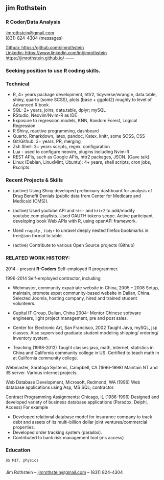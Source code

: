## jim Rothstein

### R Coder/Data Analysis

[jimrothstein\@gmail.com](jimrothstein@gmail.com)\
(831) 824-4304 (messages)

[Github:
https://github.com/jimrothstein](Github:https://github.com/jimrothstein)\
[Linkedin:
https://www.linkedin.com/in/jimrothstein](https://www.linkedin.com/in/jimrothstein)
[https://jimrothstein.github.io/](https://jimrothstein.github.io) ------

### Seeking position to use R coding skills.

### Technical {#technical}

-   R, 4+ years package development, httr2, tidyverse/wrangle,
    data.table, shiny, quarto (some SCSS), plots (base + ggplot2)
    roughly to level of Advanced R book.
-   SQL: 2+ years, joins, data.table, dplyr; mySQL
-   RStudio, Neovim/Nvim-R as IDE
-   Exposure to regression models, KNN, Random Forest, Logical
    Regression
-   R Shiny, reactive programming, dashboard
-   Quarto, Rmarkdown, latex, pandoc, Katex, knitr, some SCSS, CSS
-   Git/Github: 3+ years,  PR, merging
-   Zsh Shell: 3+ years  scripts, regex, configuration
-   Lua - used to configure neovim, plugins including Nvim-R
-   REST APIs, such as Google APIs, httr2 packages, JSON. (Gave talk)
-   Linux (Debian, LinuxMint, Ubuntu): 4+ years, shell scripts, cron jobs, Rscripts 

### Recent Projects & Skills {#recent}

-   (active) Using Shiny developed preliminary dashboard for analysis of Drug
  Benefit Denials (public data from Center for Medicare and Medicaid (CMS)).  

-   (active) Used youtube API and `httr` and `httr2` to add/modify
    youtube.com playlists. Used OAUTH tokens scope.  Active participant developing book Web APIs with R, using openAPI framework.

-   Used `rrapply` , `tidyr` to unravel deeply nested firefox bookmarks
    in tree/json format to table.

-   (active) Contribute to various Open Source projects (Github)


### RELATED WORK HISTORY:

2014 - present **R-Coders** Self-employed R programmer.

1996-2014 Self-employed contractor, including

- Webmaster, community expatriate website in China, 2005 – 2008 Setup,
  maintain, promote expat community-based website in Dalian, China. Selected
  Joomla, hosting company, hired and trained student volunteers.

- Capital IT Group, Dalian, China 2004- Mentor Chinese software engineers,
  light project management, pre and post sales.

- Center for Electronic Art, San Francisco, 2002 Taught Java, mySQL, jsp
  classes. Also supervised graduate student modeling shipping/ ordering/
  inventory system.

- Teaching (1998-2012) Taught classes java, math, internet, statistics in China
  and California community college in US.  Certified to teach math in
  at California community college.


Webmaster, Saratoga Systems, Campbell, CA (1996-1998) Maintain NT and
IIS server. Various internet projects.

Web Database Development, Microsoft, Redmond, WA (1996) Web database
applications using Asp, MS SQL; contractor.

Contract Programming Assignments: Chicago, IL (1986-1996) Designed and
developed variety of business database applications (Paradox, Delphi,
Access) For example

-   Developed relational database model for insurance company to track debt and
assets of its multi-billion dollar joint ventures/commercial properties.  
-   Developed order tracking system (paradox).   
-   Contributed to bank risk management tool (ms access)  


### Education {#education}

```         
BS MIT, physics
```

###  {#footer}

Jim Rothstein -- [jimrothstein\@gmail.com](jimrothstein@gmail.com) --
(831) 824-4304
